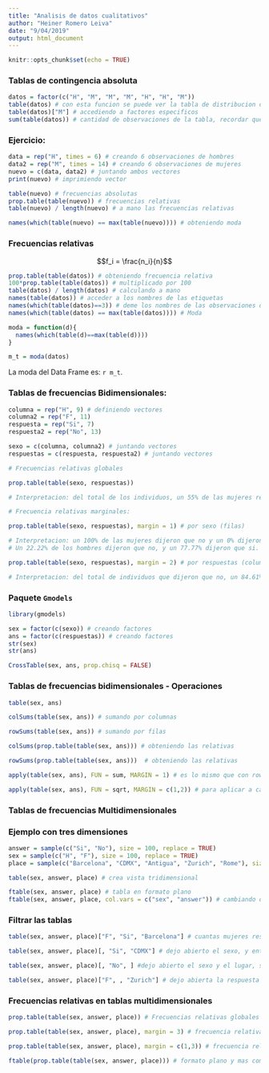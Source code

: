 ```yaml
---
title: "Analisis de datos cualitativos"
author: "Heiner Romero Leiva"
date: "9/04/2019"
output: html_document
---
```


```r
knitr::opts_chunk$set(echo = TRUE)
```

### Tablas de contingencia absoluta

```r
datos = factor(c("H", "M", "M", "M", "H", "H", "M"))
table(datos) # con esta funcion se puede ver la tabla de distribucion de frecuencias relativa
table(datos)["M"] # accediendo a factores especificos
sum(table(datos)) # cantidad de observaciones de la tabla, recordar que son cualitativas
```
### Ejercicio:

```r
data = rep("H", times = 6) # creando 6 observaciones de hombres
data2 = rep("M", times = 14) # creando 6 observaciones de mujeres
nuevo = c(data, data2) # juntando ambos vectores
print(nuevo) # imprimiendo vector

table(nuevo) # frecuencias absolutas
prop.table(table(nuevo)) # frecuencias relativas
table(nuevo) / length(nuevo) # a mano las frecuencias relativas

names(which(table(nuevo) == max(table(nuevo)))) # obteniendo moda

```

### Frecuencias relativas

$$f_i = \frac{n_i}{n}$$

```r
prop.table(table(datos)) # obteniendo frecuencia relativa
100*prop.table(table(datos)) # multiplicado por 100
table(datos) / length(datos) # calculando a mano
names(table(datos)) # acceder a los nombres de las etiquetas
names(which(table(datos)==3)) # deme los nombres de las observaciones que aparecen 3 veces
names(which(table(datos) == max(table(datos)))) # Moda

moda = function(d){
  names(which(table(d)==max(table(d))))
}

m_t = moda(datos)
```

La moda del Data Frame es: `r m_t`.

### Tablas de frecuencias Bidimensionales:

```r
columna = rep("H", 9) # definiendo vectores
columna2 = rep("F", 11)
respuesta = rep("Si", 7)
respuesta2 = rep("No", 13)

sexo = c(columna, columna2) # juntando vectores 
respuestas = c(respuesta, respuesta2) # juntando vectores

# Frecuencias relativas globales

prop.table(table(sexo, respuestas)) 

# Interpretacion: del total de los individuos, un 55% de las mujeres respondieron que no, un 0% respondio que si, un 10% de los hombres respondio que no y un 35% respondio que si. 

# Frecuencia relativas marginales:

prop.table(table(sexo, respuestas), margin = 1) # por sexo (filas)

# Interpretacion: un 100% de las mujeres dijeron que no y un 0% dijeron que si. 
# Un 22.22% de los hombres dijeron que no, y un 77.77% dijeron que si. 

prop.table(table(sexo, respuestas), margin = 2) # por respuestas (columnas)

# Interpretacion: del total de individuos que dijeron que no, un 84.61% corresponde a mujeres y el 15.38% corresponde a hombres, asimismo, del total de individuos que respondieron que si, un 100% de los hombres dijeron que si y ninguna mujer respondio que si. 

```

### Paquete `Gmodels`

```r
library(gmodels)

sex = factor(c(sexo)) # creando factores
ans = factor(c(respuestas)) # creando factores
str(sex)
str(ans)

CrossTable(sex, ans, prop.chisq = FALSE)


```

### Tablas de frecuencias bidimensionales - Operaciones

```r
table(sex, ans)

colSums(table(sex, ans)) # sumando por columnas

rowSums(table(sex, ans)) # sumando por filas

colSums(prop.table(table(sex, ans))) # obteniendo las relativas

rowSums(prop.table(table(sex, ans)))  # obteniendo las relativas

apply(table(sex, ans), FUN = sum, MARGIN = 1) # es lo mismo que con rowSums. 

apply(table(sex, ans), FUN = sqrt, MARGIN = c(1,2)) # para aplicar a cada elemento de la matriz obtenida evitando ciclo for. 

```
### Tablas de frecuencias Multidimensionales

### Ejemplo con tres dimensiones

```r

answer = sample(c("Si", "No"), size = 100, replace = TRUE)
sex = sample(c("H", "F"), size = 100, replace = TRUE)
place = sample(c("Barcelona", "CDMX", "Antigua", "Zurich", "Rome"), size = 100, replace = TRUE)

table(sex, answer, place) # crea vista tridimensional

ftable(sex, answer, place) # tabla en formato plano
ftable(sex, answer, place, col.vars = c("sex", "answer")) # cambiando distribucion de los datos
```
### Filtrar las tablas

```r
table(sex, answer, place)["F", "Si", "Barcelona"] # cuantas mujeres respondieron que si y viven en Barcelona?

table(sex, answer, place)[, "Si", "CDMX"] # dejo abierto el sexo, y entonces obtengo ambos sexos la cantidad de respuestas

table(sex, answer, place)[, "No", ] #dejo abierto el sexo y el lugar, solo veo el no. 

table(sex, answer, place)["F", , "Zurich"] # dejo abierta la respuesta y solo busco por genero femenino y lugar

```
### Frecuencias relativas en tablas multidimensionales

```r
prop.table(table(sex, answer, place)) # Frecuencias relativas globales

prop.table(table(sex, answer, place), margin = 3) # frecuencia relativa marginal por lugar

prop.table(table(sex, answer, place), margin = c(1,3)) # frecuencia relativa marginal por sexo y pais

ftable(prop.table(table(sex, answer, place))) # formato plano y mas compacto. 

```

